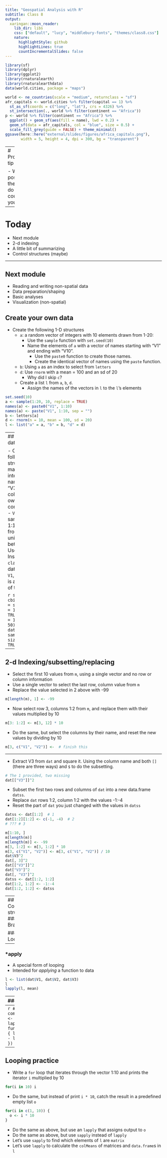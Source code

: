 ```yaml
---
title: "Geospatial Analysis with R"
subtitle: Class 8
output:
  xaringan::moon_reader:
    lib_dir: libs
    css: ["default", "lucy", "middlebury-fonts", "themes/class8.css"]
    nature:
      highlightStyle: github
      highlightLines: true
      countIncrementalSlides: false
---
```

```r
library(sf)
library(dplyr)
library(ggplot2)
library(rnaturalearth)
library(rnaturalearthdata)
data(world.cities, package = "maps")

world <- ne_countries(scale = "medium", returnclass = "sf")
afr_capitals <- world.cities %>% filter(capital == 1) %>% 
  st_as_sf(coords = c("long", "lat"), crs = 4326) %>% 
  st_intersection(., world %>% filter(continent == "Africa"))
p <- world %>% filter(continent == "Africa") %>% 
  ggplot() + geom_sf(aes(fill = name), lwd = 0.2) + 
  geom_sf(data = afr_capitals, col = "blue", size = 0.5) + 
  scale_fill_grey(guide = FALSE) + theme_minimal()
ggsave(here::here("external/slides/figures/africa_capitals.png"), 
       width = 5, height = 4, dpi = 300, bg = "transparent")
```

---
# Programming tip

- Whenever possible, let the computer do your counting for you:
```r
a <- 1:1001
a[length(a)]
```
- Rather than 
```r
a[1001]
```
- Imagine this case:
```r
set.seed(1)
b <- 1:sample(1:10000, 1)
b[length(b)]
```
---


# Today

- Next module
- 2-d indexing
- A little bit of summarizing
- Control structures (maybe)

---

## Next module
- Reading and writing non-spatial data
- Data preparation/shaping
- Basic analyses
- Visualization (non-spatial)


## Create your own data

- Create the following 1-D structures
  - `a`: a random vector of integers with 10 elements drawn from 1-20:
    - Use the `sample` function with `set.seed(10)`
    - Name the elements of `a` with a vector of names starting with "V1" and ending with "V10". 
      - Use the `paste0` function to create those names.
      - Create the identical vector of names using the `paste` function.
  - `b`: Using `a` as an index to select from `letters`
  - `d`: Use `rnorm` with a mean = 100 and an sd of 20
    - Why did I skip `c`? 
  - Create a list `l` from `a`, `b`, `d`. 
    - Assign the names of the vectors in `l` to the `l`'s elements

```r
set.seed(10)
a <- sample(1:20, 10, replace = TRUE)
names(a) <- paste0("V1", 1:10)
names(a) <- paste("V1", 1:10, sep = "")
b <- letters[a]
d <- rnorm(n = 10, mean = 100, sd = 20)
l <- list("a" = a, "b" = b, "d" = d)

```
---
## Create your own data

- Create the following 2-d structures
  - `m`: a matrix with three integer columns named "V1", "V2", "V3"
    - Create each column first as its own vector, then combine
    - `V1` = 1:10
    - `V2` is a random sample between 1:100
    - `V3` is drawn from a random uniform distribution between 0 and 50     
    - Use `set.seed(10)`
    - Inspect the `str` and `class` of `m`
  - `dat`, a data.frame built from `V1`, `V2`, `V3`, and `V4`
    - `V4` is a random selection of the letters A-E
    
```r
set.seed(10)
m <- cbind(V1 = 1:10, 
           V2 = sample(1:100, size = 10, replace = TRUE), 
           V3 = runif(n = 10, min = 0, max = 50))
str(m)
dat <- data.frame(m, V4 = sample(letters[1:5], size = 10, replace = TRUE))
dat
```
---

## 2-d Indexing/subsetting/replacing
- Select the first 10 values from `m`, using a single vector and no row or column information
- Use a single vector to select the last row, column value from `m`
- Replace the value selected in 2 above with -99

```r
m[length(m), 1] <- -99
```

- Now select row 3, columns 1:2 from `m`, and replace them with their values multiplied by 10 

```r
m[3: 1:2] <- m[3, 12] * 10
```

- Do the same, but select the columns by their name, and reset the new values by dividing by 10

```r
m[3, c("V1", "V2")] <-  # finish this
```

---

- Extract V3 from `dat` and square it. Using the column name and both `[]` (there are three ways) and `$` to do the subsetting.

```r
# The 1 provided, two missing
dat[["V3"]]^2
```

- Subset the first two rows and columns of `dat` into a new data.frame `datss`.
- Replace `dat` rows 1:2, column 1:2 with the values -1:-4
- Reset the part of `dat` you just changed with the values in `datss`

```r
datss <- dat[1:2]  # 1
dat[1:2][1:2] <- c(-1, -4)  # 2
# ??? # 3
```


```r
m[1:10, ]
m[length(m)]
m[length(m)] <- -99
m[3, 1:2] <- m[3, 1:2] * 10
m[3, c("V1", "V2")] <- m[3, c("V1", "V2")] / 10
dat$V3^2
dat[, 3]^2
dat[["V3"]]^2
dat["V3"]^2
dat[, "V3"]^2
datss <- dat[1:2, 1:2]
dat[1:2, 1:2] <- -1:-4
dat[1:2, 1:2] <- datss
```

---
## Control structures
### Branching
```r
a <- 5
if(a > 10) {
  print("Greater than 10!")
} else {
  print("Less than or equal to 10")
}
```

### Looping
```r
b <- 1:3
for(i in b) print(i)
```

---

### *apply
- A special form of looping
- Intended for *applying* a function to data

```r
l <- list(dat$V1, dat$V2, dat$V3)
l
lapply(l, mean)
```

---
### *apply

- Key uses: 
  - Return results of loop directly into object
  - Use with anonymous functions to pass an iterator, often into more complex procedures
  
```r
# Simple
o <- lapply(1:2, function(x) l[[x]])
o
```

---
```r
# More complex
o2 <- lapply(1:5, function(x) {
  l[[1]][x] - l[[2]][x]
})
o2
```

---
## Looping practice

- Write a `for` loop that iterates through the vector 1:10 and prints the iterator `i` multiplied by 10

```r
for(i in 10) i
```

- Do the same, but instead of print `i * 10`, catch the result in a predefined empty list `o`
```r
for(i in c(1, 10)) {
  o <- i * 10
}
```

- Do the same as above, but use an `lapply` that assigns output to `o`
- Do the same as above, but use `sapply` instead of `lapply`
- Let's use `sapply` to find which elements of `l` are `matrix`
- Let's use `lapply` to calculate the `colMeans` of matrices and `data.frame`s in `l`
